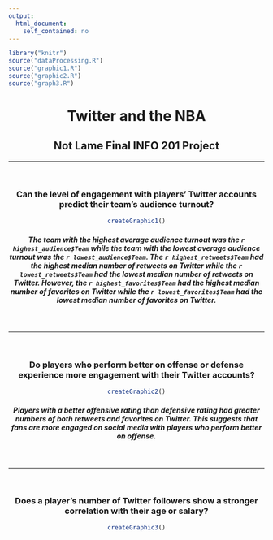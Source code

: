 ```yaml
---
output: 
  html_document:
    self_contained: no
---
```


``` r
library("knitr")
source("dataProcessing.R")
source("graphic1.R")
source("graphic2.R")
source("graph3.R")

```

<center>

# **Twitter and the NBA**
## Not Lame Final INFO 201 Project

***

</br>

### Can the level of engagement with players' Twitter accounts predict their team's audience turnout?

``` r
createGraphic1()
```

##### The team with the highest average audience turnout was the `r highest_audience$Team` while the team with the lowest average audience turnout was the `r lowest_audience$Team`. The `r highest_retweets$Team` had the highest median number of retweets on Twitter while the `r lowest_retweets$Team` had the lowest median number of retweets on Twitter. However, the `r highest_favorites$Team` had the highest median number of favorites on Twitter while the `r lowest_favorites$Team` had the lowest median number of favorites on Twitter.

</br>

***

</br>

### Do players who perform better on offense or defense experience more engagement with their Twitter accounts?


``` r
createGraphic2()
```

##### Players with a better offensive rating than defensive rating had greater numbers of both retweets and favorites on Twitter. This suggests that fans are more engaged on social media with players who perform better on offense.

</br>

***

</br>

### Does a player's number of Twitter followers show a stronger correlation with their age or salary?


``` r
createGraphic3()
```

</center>